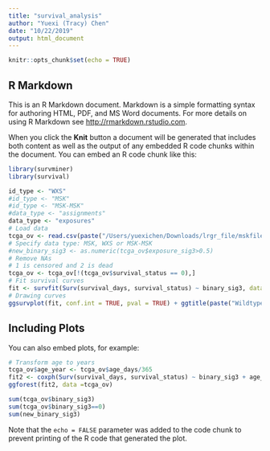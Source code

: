 ```yaml
---
title: "survival_analysis"
author: "Yuexi (Tracy) Chen"
date: "10/22/2019"
output: html_document
---
```


```r
knitr::opts_chunk$set(echo = TRUE)
```

## R Markdown

This is an R Markdown document. Markdown is a simple formatting syntax for authoring HTML, PDF, and MS Word documents. For more details on using R Markdown see <http://rmarkdown.rstudio.com>.

When you click the **Knit** button a document will be generated that includes both content as well as the output of any embedded R code chunks within the document. You can embed an R code chunk like this:


```r
library(survminer)
library(survival)

id_type <- "WXS"
#id_type <- "MSK"
#id_type <- "MSK-MSK"
#data_type <- "assignments"
data_type <- "exposures"
# Load data
tcga_ov <- read.csv(paste("/Users/yuexichen/Downloads/lrgr_file/mskfiles/sigma-wildtype-TCGA-OV-", id_type, "-survival-analysis-",  data_type, ".tsv", sep = ''),sep='\t')
# Specify data type: MSK, WXS or MSK-MSK
#new_binary_sig3 <- as.numeric(tcga_ov$exposure_sig3>0.5)
# Remove NAs
# 1 is censored and 2 is dead
tcga_ov <- tcga_ov[!(tcga_ov$survival_status == 0),]
# Fit survival curves
fit <- survfit(Surv(survival_days, survival_status) ~ binary_sig3, data = tcga_ov)
# Drawing curves
ggsurvplot(fit, conf.int = TRUE, pval = TRUE) + ggtitle(paste("Wildtype BRCA1/2: TCGA-OV-", id_type, "-",data_type, sep=''))
```

## Including Plots

You can also embed plots, for example:

```r
# Transform age to years
tcga_ov$age_year <- tcga_ov$age_days/365
fit2 <- coxph(Surv(survival_days, survival_status) ~ binary_sig3 + age_year + clinical_stage , data=tcga_ov)
ggforest(fit2, data =tcga_ov)
```
```r
sum(tcga_ov$binary_sig3)
sum(tcga_ov$binary_sig3==0)
sum(new_binary_sig3)
```
Note that the `echo = FALSE` parameter was added to the code chunk to prevent printing of the R code that generated the plot.
